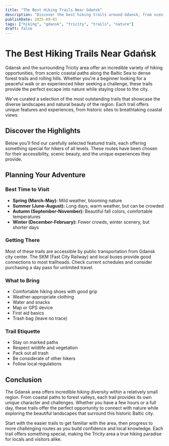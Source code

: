 ```yaml
---
title: "The Best Hiking Trails Near Gdańsk"
description: "Discover the best hiking trails around Gdansk, from scenic coastal paths to forest adventures in the Tricity area and beyond."
publishDate: 2025-09-01
tags: ["hiking", "gdansk", "tricity", "trails", "nature"]
draft: false
---
```



# The Best Hiking Trails Near Gdańsk

Gdansk and the surrounding Tricity area offer an incredible variety of hiking opportunities, from scenic coastal paths along the Baltic Sea to dense forest trails and rolling hills. Whether you're a beginner looking for a peaceful walk or an experienced hiker seeking a challenge, these trails provide the perfect escape into nature while staying close to the city.

We've curated a selection of the most outstanding trails that showcase the diverse landscapes and natural beauty of the region. Each trail offers unique features and experiences, from historic sites to breathtaking coastal views.

## Discover the Highlights

Below you'll find our carefully selected featured trails, each offering something special for hikers of all levels. These routes have been chosen for their accessibility, scenic beauty, and the unique experiences they provide.

## Planning Your Adventure

### Best Time to Visit

- **Spring (March-May):** Mild weather, blooming nature
- **Summer (June-August):** Long days, warm weather, but can be crowded
- **Autumn (September-November):** Beautiful fall colors, comfortable temperatures
- **Winter (December-February):** Fewer crowds, winter scenery, but shorter days

### Getting There

Most of these trails are accessible by public transportation from Gdansk city center. The SKM (Fast City Railway) and local buses provide good connections to most trailheads. Check current schedules and consider purchasing a day pass for unlimited travel.

### What to Bring

- Comfortable hiking shoes with good grip
- Weather-appropriate clothing
- Water and snacks
- Map or GPS device
- First aid basics
- Trash bag (leave no trace)

### Trail Etiquette

- Stay on marked paths
- Respect wildlife and vegetation
- Pack out all trash
- Be considerate of other hikers
- Follow local regulations

<ul>
  <RouteListItem route="lesnik-opera" />
</ul>

## Conclusion

The Gdansk area offers incredible hiking diversity within a relatively small region. From coastal paths to forest valleys, each trail provides its own unique character and challenges. Whether you have a few hours or a full day, these trails offer the perfect opportunity to connect with nature while exploring the beautiful landscapes that surround this historic Baltic city.

Start with the easier trails to get familiar with the area, then progress to more challenging routes as you build confidence and local knowledge. Each trail offers something special, making the Tricity area a true hiking paradise for locals and visitors alike.
